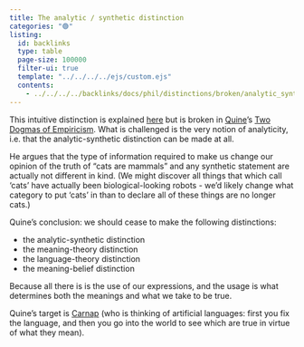 ```yaml
---
title: The analytic / synthetic distinction
categories: "🟢"
listing:
  id: backlinks
  type: table
  page-size: 100000
  filter-ui: true
  template: "../../../../ejs/custom.ejs"
  contents:
    - ../../../../backlinks/docs/phil/distinctions/broken/analytic_synthetic.yml
---
```


This intuitive distinction is explained 
[here](/docs/phil/distinctions/made/analytic_synthetic.qmd) 
but is broken in [Quine](/docs/phil/people/quine/index.qmd)'s 
[Two Dogmas of Empiricism](/docs/phil/people/quine/works/two_dogmas/index.qmd).
What is challenged is the very notion of analyticity, 
i.e. that the analytic-synthetic distinction can be made at all.

He argues that the type of information required to make us change our opinion of 
the truth of "cats are mammals" and any synthetic statement are actually not 
different in kind. (We might discover all things that which call 'cats' have 
actually been biological-looking robots - we'd likely change what category to 
put 'cats' in than to declare all of these things are no longer cats.)

Quine's conclusion: we should cease to make the following distinctions:

- the analytic-synthetic distinction
- the meaning-theory distinction 
- the language-theory distinction 
- the meaning-belief distinction
  
Because all there is is the use of our expressions, and the usage is what 
determines both the meanings and what we take to be true.

Quine's target is [Carnap](/docs/phil/people/carnap/index.qmd) (who is thinking 
of artificial languages: first you fix 
the language, and then you go into the world to see which are true in virtue of 
what they mean).